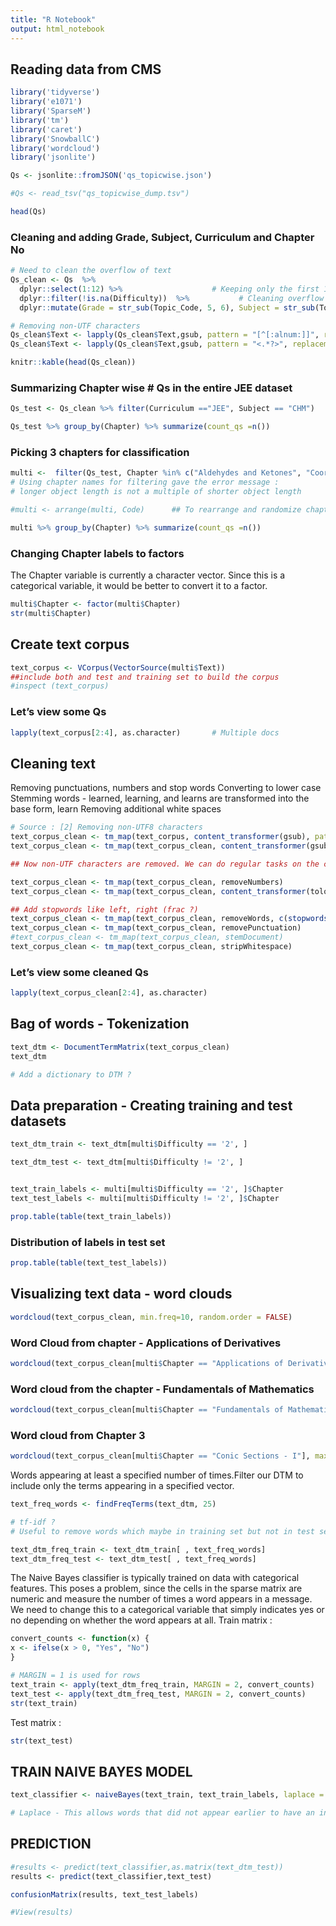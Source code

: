 ```yaml
---
title: "R Notebook"
output: html_notebook
---
```

## Reading data from CMS

```r
library('tidyverse')
library('e1071')
library('SparseM')
library('tm')
library('caret')
library('SnowballC')
library('wordcloud')
library('jsonlite')

Qs <- jsonlite::fromJSON('qs_topicwise.json')

#Qs <- read_tsv("qs_topicwise_dump.tsv")

head(Qs)
```

### Cleaning and adding Grade, Subject, Curriculum and Chapter No 

```r
# Need to clean the overflow of text
Qs_clean <- Qs  %>%
  dplyr::select(1:12) %>%                    # Keeping only the first 12 columns
  dplyr::filter(!is.na(Difficulty))  %>%           # Cleaning overflow
  dplyr::mutate(Grade = str_sub(Topic_Code, 5, 6), Subject = str_sub(Topic_Code, 1, 3), Curriculum = str_sub(Topic_Code, 8, 10), Ch_No = str_sub(Topic_Code, 12, 13))

# Removing non-UTF characters
Qs_clean$Text <- lapply(Qs_clean$Text,gsub, pattern = "[^[:alnum:]]", replacement = " ")
Qs_clean$Text <- lapply(Qs_clean$Text,gsub, pattern = "<.*?>", replacement= " ")

knitr::kable(head(Qs_clean))

```

### Summarizing Chapter wise # Qs in the entire JEE dataset

```r
Qs_test <- Qs_clean %>% filter(Curriculum =="JEE", Subject == "CHM")

Qs_test %>% group_by(Chapter) %>% summarize(count_qs =n())

```


### Picking 3 chapters for classification

```r

multi <-  filter(Qs_test, Chapter %in% c("Aldehydes and Ketones", "Coordination Compounds", "Biomolecules, Polymers and Chemistry in Everyday life", "Electrochemistry", "Amines")) 
# Using chapter names for filtering gave the error message :
# longer object length is not a multiple of shorter object length

#multi <- arrange(multi, Code)      ## To rearrange and randomize chapters by row no

multi %>% group_by(Chapter) %>% summarize(count_qs =n())

```

### Changing Chapter labels to factors

The Chapter variable is currently a character vector. Since this is a categorical variable, it would be better to convert it to a factor.
```r
multi$Chapter <- factor(multi$Chapter)
str(multi$Chapter)
```

## Create text corpus

```r
text_corpus <- VCorpus(VectorSource(multi$Text)) 
##include both and test and training set to build the corpus
#inspect (text_corpus)
```

### Let's view some Qs
```r
lapply(text_corpus[2:4], as.character)       # Multiple docs
```

## Cleaning text 
Removing punctuations, numbers and stop words
Converting to lower case
Stemming words - learned, learning, and learns are transformed into the base form, learn
Removing additional white spaces

```r
# Source : [2] Removing non-UTF8 characters
text_corpus_clean <- tm_map(text_corpus, content_transformer(gsub), pattern ="[^[:alnum:]]" , replacement = " ")
text_corpus_clean <- tm_map(text_corpus_clean, content_transformer(gsub), pattern ="[\u0080-\uffff]" , replacement = " ")

## Now non-UTF characters are removed. We can do regular tasks on the clean corpus.

text_corpus_clean <- tm_map(text_corpus_clean, removeNumbers)
text_corpus_clean <- tm_map(text_corpus_clean, content_transformer(tolower))

## Add stopwords like left, right (frac ?)
text_corpus_clean <- tm_map(text_corpus_clean, removeWords, c(stopwords(), "left","right"))
text_corpus_clean <- tm_map(text_corpus_clean, removePunctuation)
#text_corpus_clean <- tm_map(text_corpus_clean, stemDocument)
text_corpus_clean <- tm_map(text_corpus_clean, stripWhitespace)
```

### Let's view some cleaned Qs
```r
lapply(text_corpus_clean[2:4], as.character)       
```

## Bag of words - Tokenization
```r
text_dtm <- DocumentTermMatrix(text_corpus_clean)
text_dtm

# Add a dictionary to DTM ?
```

## Data preparation - Creating training and test datasets

```r
text_dtm_train <- text_dtm[multi$Difficulty == '2', ]

text_dtm_test <- text_dtm[multi$Difficulty != '2', ]


text_train_labels <- multi[multi$Difficulty == '2', ]$Chapter
text_test_labels <- multi[multi$Difficulty != '2', ]$Chapter 

prop.table(table(text_train_labels))
```

### Distribution of labels in test set
```r
prop.table(table(text_test_labels))
```

## Visualizing text data - word clouds
```r
wordcloud(text_corpus_clean, min.freq=10, random.order = FALSE)
```

### Word Cloud from chapter - Applications of Derivatives
```r
wordcloud(text_corpus_clean[multi$Chapter == "Applications of Derivatives"], max.words = 40, scale = c(3, 0.5))
```

### Word cloud from the chapter - Fundamentals of Mathematics
```r
wordcloud(text_corpus_clean[multi$Chapter == "Fundamentals of Mathematics"], max.words = 40, scale = c(3, 0.5))
```
### Word cloud from Chapter 3
```r
wordcloud(text_corpus_clean[multi$Chapter == "Conic Sections - I"], max.words = 40, scale = c(3, 0.5))
```

Words appearing at least a specified number of times.Filter our DTM to include only the terms appearing in a specified vector.

```r
text_freq_words <- findFreqTerms(text_dtm, 25)

# tf-idf ?
# Useful to remove words which maybe in training set but not in test set leading to an out of bounds error

text_dtm_freq_train <- text_dtm_train[ , text_freq_words]
text_dtm_freq_test <- text_dtm_test[ , text_freq_words]
```

The Naive Bayes classifier is typically trained on data with categorical features. This poses a problem, since the cells in the sparse matrix are numeric and measure the number of times a word appears in a message. We need to change this to a categorical variable that simply indicates yes or no depending on whether the word appears at all. Train matrix :

```r
convert_counts <- function(x) {
x <- ifelse(x > 0, "Yes", "No")
}

# MARGIN = 1 is used for rows
text_train <- apply(text_dtm_freq_train, MARGIN = 2, convert_counts)
text_test <- apply(text_dtm_freq_test, MARGIN = 2, convert_counts)
str(text_train)
```

Test matrix :
```r
str(text_test)
```


## TRAIN NAIVE BAYES MODEL 
```r
text_classifier <- naiveBayes(text_train, text_train_labels, laplace = 1)

# Laplace - This allows words that did not appear earlier to have an indisputable say in the classification process. Just because the word "ringtone" only appeared in the spam messages in the training data, it does not mean that every message with this word should be classified as spam
```

## PREDICTION
```r
#results <- predict(text_classifier,as.matrix(text_dtm_test))
results <- predict(text_classifier,text_test)

confusionMatrix(results, text_test_labels)

#View(results)
```
